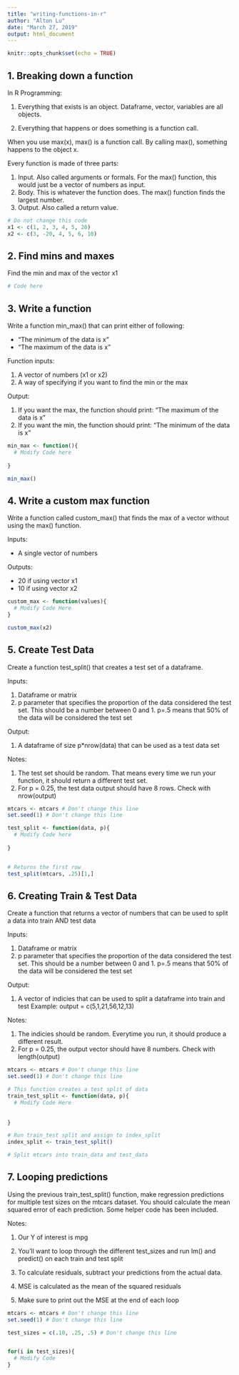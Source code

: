 ---
title: "writing-functions-in-r"
author: "Alton Lu"
date: "March 27, 2019"
output: html_document
---

```{r setup, include=FALSE}
knitr::opts_chunk$set(echo = TRUE)
```

## 1. Breaking down a function

In R Programming:

1. Everything that exists is an object. Dataframe, vector, variables are all objects.

2. Everything that happens or does something is a function call.

When you use max(x), max() is a function call. By calling max(), something happens to the object x.

Every function is made of three parts:

  1. Input. Also called arguments or formals. For the max() function, this would just be a vector of numbers as input. 
  2. Body. This is whatever the function does. The max() function finds the largest number.
  3. Output. Also called a return value. 



```{r data}
# Do not change this code
x1 <- c(1, 2, 3, 4, 5, 20)
x2 <- c(3, -20, 4, 5, 6, 10)
```

## 2. Find mins and maxes

Find the min and max of the vector x1

```{r}
# Code here
```

## 3. Write a function 


Write a function min_max() that can print either of following:

  - "The minimum of the data is x"
  - "The maximum of the data is x"

Function inputs:

  1. A vector of numbers (x1 or x2)
  2. A way of specifying if you want to find the min or the max

Output:

  1. If you want the max, the function should print: "The maximum of the data is x"
  2. If you want the min, the function should print: "The minimum of the data is x"
  

```{r}
min_max <- function(){
  # Modify Code here
  
}

min_max()

```

## 4. Write a custom max function

Write a function called custom_max() that finds the max of a vector without using the max() function. 

Inputs:

  - A single vector of numbers
  
Outputs:

  - 20 if using vector x1
  - 10 if using vector x2


```{r}
custom_max <- function(values){
  # Modify Code Here
}

custom_max(x2)
```


## 5. Create Test Data

Create a function test_split() that creates a test set of a dataframe.

Inputs:

  1. Dataframe or matrix
  2. p parameter that specifies the proportion of the data considered the test set. This should be a number between 0 and 1. p=.5 means that 50% of the data will be considered the test set

Output:

  1. A dataframe of size p*nrow(data) that can be used as a test data set

Notes:

  1. The test set should be random. That means every time we run your function, it should return a different test set. 
  2. For p = 0.25, the test data output should have 8 rows. Check with nrow(output)


```{r}
mtcars <- mtcars # Don't change this line
set.seed(1) # Don't change this line

test_split <- function(data, p){
  # Modify Code here
  
}


# Returns the first row
test_split(mtcars, .25)[1,]

```


## 6. Creating Train & Test Data

Create a function that returns a vector of numbers that can be used to split a data into train AND test data

Inputs:

  1. Dataframe or matrix
  2. p parameter that specifies the proportion of the data considered the test set. This should be a number between 0 and 1. p=.5 means that 50% of the data will be considered the test set

Output:

  1. A vector of indicies that can be used to split a dataframe into train and test
    Example: output = c(5,1,21,56,12,13)

Notes:

  1. The indicies should be random. Everytime you run, it should produce a different result.
  2. For p = 0.25, the output vector should have 8 numbers. Check with length(output)

```{r}
mtcars <- mtcars # Don't change this line
set.seed(1) # Don't change this line

# This function creates a test split of data
train_test_split <- function(data, p){
  # Modify Code Here
  
  
}

# Run train_test split and assign to index_split
index_split <- train_test_split()

# Split mtcars into train_data and test_data

```

## 7. Looping predictions

Using the previous train_test_split() function, make regression predictions for multiple test sizes on the mtcars dataset. You should calculate the mean squared error of each prediction. Some helper code has been included.


Notes:

  1. Our Y of interest is mpg
  
  2. You'll want to loop through the different test_sizes and run lm() and predict() on each train and test split
  
  3. To calculate residuals, subtract your predictions from the actual data. 
  
  4. MSE is calculated as the mean of the squared residuals
  
  5. Make sure to print out the MSE at the end of each loop

```{r}

mtcars <- mtcars # Don't change this line
set.seed(1) # Don't change this line

test_sizes = c(.10, .25, .5) # Don't change this line


for(i in test_sizes){
  # Modify Code
}

```